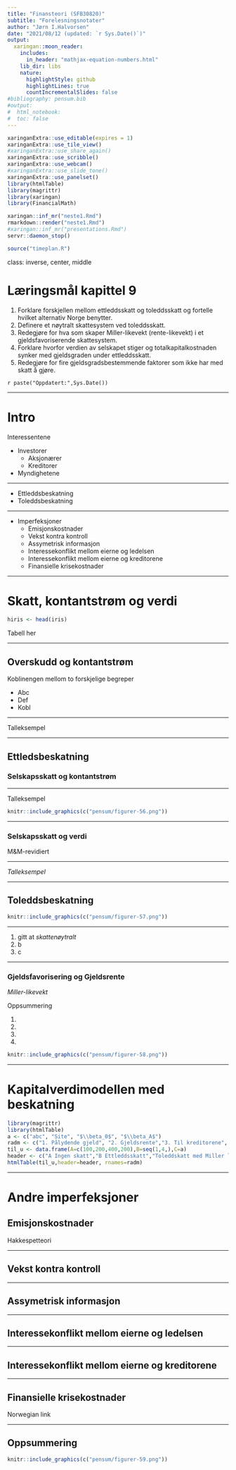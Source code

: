 ```yaml
---
title: "Finansteori (SFB30820)"
subtitle: "Forelesningsnotater"
author: "Jørn I.Halvorsen"
date: "2021/08/12 (updated: `r Sys.Date()`)"
output:
  xaringan::moon_reader:
    includes:
      in_header: "mathjax-equation-numbers.html"
    lib_dir: libs
    nature:
      highlightStyle: github
      highlightLines: true
      countIncrementalSlides: false
#bibliography: pensum.bib
#output: 
#  html_notebook:
#  toc: false
---
```


```r
xaringanExtra::use_editable(expires = 1)
xaringanExtra::use_tile_view()
#xaringanExtra::use_share_again()
xaringanExtra::use_scribble()
xaringanExtra::use_webcam()
#xaringanExtra::use_slide_tone()
xaringanExtra::use_panelset()
library(htmlTable)
library(magrittr)
library(xaringan)
library(FinancialMath)
```

```r
xaringan::inf_mr("neste1.Rmd")
rmarkdown::render("neste1.Rmd")
#xaringan::inf_mr("presentations.Rmd")
servr::daemon_stop()
```

```r
source("timeplan.R")
```

class: inverse, center, middle

# Læringsmål kapittel 9
1. Forklare forskjellen mellom ettleddsskatt og toleddsskatt og fortelle hvilket alternativ Norge benytter.
1. Definere et nøytralt skattesystem ved toleddsskatt.
1. Redegjøre for hva som skaper Miller-likevekt (rente-likevekt) i et gjeldsfavoriserende skattesystem.
1. Forklare hvorfor verdien av selskapet stiger og totalkapitalkostnaden synker med gjeldsgraden under ettleddsskatt.
1. Redegjøre for fire gjeldsgradsbestemmende faktorer som ikke har med skatt å gjøre.

`r paste("Oppdatert:",Sys.Date())`

---

# Intro

Interessentene

- Investorer
	- Aksjonærer
	- Kreditorer
- Myndighetene

---

- Ettleddsbeskatning
- Toleddsbeskatning

---

- Imperfeksjoner
	- Emisjonskostnader
	- Vekst kontra kontroll
	- Assymetrisk informasjon
	- Interessekonflikt mellom eierne og ledelsen
	- Interessekonflikt mellom eierne og kreditorene
	- Finansielle krisekostnader

---

# Skatt, kontantstrøm og verdi

```r
hiris <- head(iris)
```

Tabell her

---

## Overskudd og kontantstrøm

Koblinengen mellom to forskjelige begreper

- Abc
\begin{equation}
OFR=OFRS(1-s) \\
OFR=(SI-FK-VK-A)(1-s) 
\end{equation}
- Def
\begin{equation}
OFR
\end{equation}
- Kobl
\begin{equation}
123
\end{equation}

---

Talleksempel



---

## Ettledsbeskatning

### Selskapsskatt og kontantstrøm

\begin{equation}
KK+KR = O + PG \\
KK+KR = O + PG
\end{equation}


---

Talleksempel

```r
knitr::include_graphics(c("pensum/figurer-56.png"))
```

---

### Selskapsskatt og verdi

\begin{equation}
A = \frac{A}{B}
\end{equation}

M&M-revidiert

---

*Talleksempel*



---


## Toleddsbeskatning

```r
knitr::include_graphics(c("pensum/figurer-57.png"))
```

---

\begin{equation}
n = ()-()
\end{equation}

1. gitt at *skattenøytralt*
1. b
1. c

---


### Gjeldsfavorisering og Gjeldsrente

*Miller-likevekt*

Oppsummering

1.
1.
1.
1.


```r
knitr::include_graphics(c("pensum/figurer-58.png"))
```

---

# Kapitalverdimodellen med beskatning

```r
library(magrittr)
library(htmlTable)
a <- c("abc", "Site", "$\\beta_0$", "$\\beta_A$")
radm <- c("1. Pålydende gjeld", "2. Gjeldsrente","3. Til kreditorene", "4.")
til_u <- data.frame(A=c(100,200,400,200),B=seq(1,4,),C=a)
header <- c("A Ingen skatt","B Ettleddsskatt","Toleddskatt med Miller likevekt")
htmlTable(til_u,header=header, rnames=radm)
```
---

# Andre imperfeksjoner

## Emisjonskostnader 

Hakkespetteori

---

## Vekst kontra kontroll 

---

## Assymetrisk informasjon 

---

## Interessekonflikt mellom eierne og ledelsen

---

## Interessekonflikt mellom eierne og kreditorene

---

## Finansielle krisekostnader

Norwegian link

---

## Oppsummering

```r
knitr::include_graphics(c("pensum/figurer-59.png"))
```


